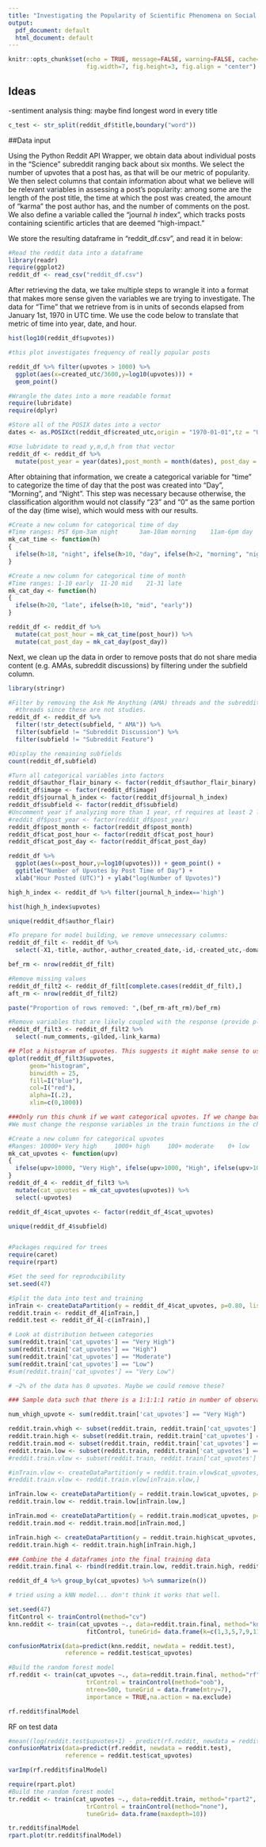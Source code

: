 ```yaml
---
title: "Investigating the Popularity of Scientific Phenomena on Social Media Platforms"
output:
  pdf_document: default
  html_document: default
---
```


```r
knitr::opts_chunk$set(echo = TRUE, message=FALSE, warning=FALSE, cache=TRUE, 
                      fig.width=7, fig.height=3, fig.align = "center")
```

## Ideas

-sentiment analysis thing: maybe find longest word in every title 

```r
c_test <- str_split(reddit_df$title,boundary("word"))
```



##Data input

Using the Python Reddit API Wrapper, we obtain data about individual posts in the "Science" subreddit ranging back about six months. We select the number of upvotes that a post has, as that will be our metric of popularity. We then select columns that contain information about what we believe will be relevant variables in assessing a post's popularity: among some are the length of the post title, the time at which the post was created, the amount of "karma" the post author has, and the number of comments on the post. We also define a variable called the "journal $h$ index", which tracks posts containing scientific articles that are deemed "high-impact."

We store the resulting dataframe in "reddit_df.csv", and read it in below: 

```r
#Read the reddit data into a dataframe
library(readr)
require(ggplot2)
reddit_df <- read_csv("reddit_df.csv")
```

After retrieving the data, we take multiple steps to wrangle it into a format that makes more sense given the variables we are trying to investigate. The data for "Time" that we retrieve from is in units of seconds elapsed from January 1st, 1970 in UTC time. We use the code below to translate that metric of time into year, date, and hour.

```r
hist(log10(reddit_df$upvotes))
```


```r
#this plot investigates frequency of really popular posts 

reddit_df %>% filter(upvotes > 1000) %>%
  ggplot(aes(x=created_utc/3600,y=log10(upvotes))) +
  geom_point()
```

```r
#Wrangle the dates into a more readable format
require(lubridate)
require(dplyr)

#Store all of the POSIX dates into a vector
dates <- as.POSIXct(reddit_df$created_utc,origin = "1970-01-01",tz = "UTC")

#Use lubridate to read y,m,d,h from that vector
reddit_df <- reddit_df %>%  
  mutate(post_year = year(dates),post_month = month(dates), post_day = day(dates), post_hour = hour(dates))
```

After obtaining that information, we create a categorical variable for "time" to categorize the time of day that the post was created into "Day", "Morning", and "Night". This step was necessary because otherwise, the classification algorithm would not classify "23" and "0" as the same portion of the day (time wise), which would mess with our results. 

```r
#Create a new column for categorical time of day
#Time ranges: PST 6pm-3am night      3am-10am morning    11am-6pm day
mk_cat_time <- function(h)
{
  ifelse(h>18, "night", ifelse(h>10, "day", ifelse(h>2, "morning", "night")))
}

#Create a new column for categorical time of month
#Time ranges: 1-10 early  11-20 mid    21-31 late
mk_cat_day <- function(h)
{
  ifelse(h>20, "late", ifelse(h>10, "mid", "early"))
}

reddit_df <- reddit_df %>%
  mutate(cat_post_hour = mk_cat_time(post_hour)) %>%
  mutate(cat_post_day = mk_cat_day(post_day)) 
```


Next, we clean up the data in order to remove posts that do not share media content (e.g. AMAs, subreddit discussions) by filtering under the subfield column. 


```r
library(stringr)

#Filter by removing the Ask Me Anything (AMA) threads and the subreddit discussion
  #threads since these are not studies. 
reddit_df <- reddit_df %>%
  filter(!str_detect(subfield, " AMA")) %>%
  filter(subfield != "Subreddit Discussion") %>%
  filter(subfield != "Subreddit Feature")

#Display the remaining subfields
count(reddit_df,subfield)
```

```r
#Turn all categorical variables into factors
reddit_df$author_flair_binary <- factor(reddit_df$author_flair_binary)
reddit_df$image <- factor(reddit_df$image)
reddit_df$journal_h_index <- factor(reddit_df$journal_h_index)
reddit_df$subfield <- factor(reddit_df$subfield)
#Uncomment year if analyzing more than 1 year, rf requires at least 2 levels per factor
#reddit_df$post_year <- factor(reddit_df$post_year)
reddit_df$post_month <- factor(reddit_df$post_month)
reddit_df$cat_post_hour <- factor(reddit_df$cat_post_hour)
reddit_df$cat_post_day <- factor(reddit_df$cat_post_day)
```

```r
reddit_df %>%
  ggplot(aes(x=post_hour,y=log10(upvotes))) + geom_point() +
  ggtitle("Number of Upvotes by Post Time of Day") +
  xlab("Hour Posted (UTC)") + ylab("log(Number of Upvotes)") 
```

```r
high_h_index <- reddit_df %>% filter(journal_h_index=='high')
```

```r
hist(high_h_index$upvotes)
```


```r
unique(reddit_df$author_flair)
```

```r
#To prepare for model building, we remove unnecessary columns:
reddit_df_filt <- reddit_df %>%
  select(-X1,-title,-author,-author_created_date,-id,-created_utc,-domain,-url,-author_flair,-post_day,-post_hour)
```

```r
bef_rm <- nrow(reddit_df_filt)

#Remove missing values
reddit_df_filt2 <- reddit_df_filt[complete.cases(reddit_df_filt),]
aft_rm <- nrow(reddit_df_filt2)

paste("Proportion of rows removed: ",(bef_rm-aft_rm)/bef_rm)
```

```r
#Remove variables that are likely coupled with the response (provide plots)
reddit_df_filt3 <- reddit_df_filt2 %>%
  select(-num_comments,-gilded,-link_karma)
```

```r
## Plot a histogram of upvotes. This suggests it might make sense to use ~25 (instead of 100) as a cutoff, since almost half the data is < 25.
qplot(reddit_df_filt3$upvotes,
      geom="histogram",
      binwidth = 25,
      fill=I("blue"), 
      col=I("red"), 
      alpha=I(.2),
      xlim=c(0,1000))
```

```r
###Only run this chunk if we want categorical upvotes. If we change back to regression, 
#We must change the response variables in the train functions in the chunks below

#Create a new column for categorical upvotes
#Ranges: 10000+ Very high     1000+ high     100+ moderate    0+ low
mk_cat_upvotes <- function(upv)
{
  ifelse(upv>10000, "Very High", ifelse(upv>1000, "High", ifelse(upv>100, "Moderate", "Low")))
}
reddit_df_4 <- reddit_df_filt3 %>%
  mutate(cat_upvotes = mk_cat_upvotes(upvotes)) %>%
  select(-upvotes)

reddit_df_4$cat_upvotes <- factor(reddit_df_4$cat_upvotes)
```

```r
unique(reddit_df_4$subfield)
```

```r

```


```r
#Packages required for trees
require(caret)
require(rpart)

#Set the seed for reproducibility
set.seed(47)

#Split the data into test and training
inTrain <- createDataPartition(y = reddit_df_4$cat_upvotes, p=0.80, list=FALSE)
reddit.train <- reddit_df_4[inTrain,]
reddit.test <- reddit_df_4[-c(inTrain),]
```

```r
# Look at distribution between categories
sum(reddit.train['cat_upvotes'] == "Very High")
sum(reddit.train['cat_upvotes'] == "High")
sum(reddit.train['cat_upvotes'] == "Moderate")
sum(reddit.train['cat_upvotes'] == "Low")
#sum(reddit.train['cat_upvotes'] == "Very Low")

# ~2% of the data has 0 upvotes. Maybe we could remove these?
```

```r
### Sample data such that there is a 1:1:1:1 ratio in number of observations for each category.

num_vhigh_upvote <- sum(reddit.train['cat_upvotes'] == "Very High")

reddit.train.vhigh <- subset(reddit.train, reddit.train['cat_upvotes'] == "Very High")
reddit.train.high <- subset(reddit.train, reddit.train['cat_upvotes'] == "High")
reddit.train.mod <- subset(reddit.train, reddit.train['cat_upvotes'] == "Moderate")
reddit.train.low <- subset(reddit.train, reddit.train['cat_upvotes'] == "Low")
#reddit.train.vlow <- subset(reddit.train, reddit.train['cat_upvotes'] == "Very Low")

#inTrain.vlow <- createDataPartition(y = reddit.train.vlow$cat_upvotes, #p=num_vhigh_upvote/dim(reddit.train.vlow)[1], list=FALSE)
#reddit.train.vlow <- reddit.train.vlow[inTrain.vlow,]

inTrain.low <- createDataPartition(y = reddit.train.low$cat_upvotes, p=num_vhigh_upvote/dim(reddit.train.low)[1], list=FALSE)
reddit.train.low <- reddit.train.low[inTrain.low,]

inTrain.mod <- createDataPartition(y = reddit.train.mod$cat_upvotes, p=num_vhigh_upvote/dim(reddit.train.mod)[1], list=FALSE)
reddit.train.mod <- reddit.train.mod[inTrain.mod,]

inTrain.high <- createDataPartition(y = reddit.train.high$cat_upvotes, p=num_vhigh_upvote/dim(reddit.train.high)[1], list=FALSE)
reddit.train.high <- reddit.train.high[inTrain.high,]
```


```r
### Combine the 4 dataframes into the final training data
reddit.train.final <- rbind(reddit.train.low, reddit.train.high, reddit.train.mod, reddit.train.vhigh)
```

```r
reddit_df_4 %>% group_by(cat_upvotes) %>% summarize(n())
```


```r
# tried using a kNN model... don't think it works that well.

set.seed(47)
fitControl <- trainControl(method="cv")
knn.reddit <- train(cat_upvotes ~., data=reddit.train.final, method="knn", trControl =
                      fitControl, tuneGrid= data.frame(k=c(1,3,5,7,9,11)))
```

```r
confusionMatrix(data=predict(knn.reddit, newdata = reddit.test), 
                reference = reddit.test$cat_upvotes)
```



```r
#Build the random forest model
rf.reddit <- train(cat_upvotes ~., data=reddit.train.final, method="rf",
                      trControl = trainControl(method="oob"),
                      ntree=500, tuneGrid = data.frame(mtry=7),
                      importance = TRUE,na.action = na.exclude)

rf.reddit$finalModel
```
RF on test data


```r
#mean((log(reddit.test$upvotes+1) - predict(rf.reddit, newdata = reddit.test))^2)
confusionMatrix(data=predict(rf.reddit, newdata = reddit.test), 
                reference = reddit.test$cat_upvotes)
```

```r
varImp(rf.reddit$finalModel)
```

```r
require(rpart.plot)
#Build the random forest model
tr.reddit <- train(cat_upvotes ~., data=reddit.train, method="rpart2",
                      trControl = trainControl(method="none"),
                      tuneGrid= data.frame(maxdepth=10))

tr.reddit$finalModel
rpart.plot(tr.reddit$finalModel)
```


